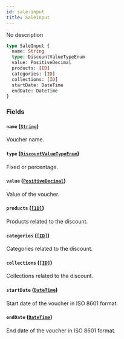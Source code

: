 ```yaml
---
id: sale-input
title: SaleInput
---
```


No description

```graphql
type SaleInput {
  name: String
  type: DiscountValueTypeEnum
  value: PositiveDecimal
  products: [ID]
  categories: [ID]
  collections: [ID]
  startDate: DateTime
  endDate: DateTime
}
```

### Fields

#### `name` ([`String`](/developer/api-reference/scalars/string.mdx))

Voucher name.

#### `type` ([`DiscountValueTypeEnum`](/developer/api-reference/enums/discount-value-type-enum.mdx))

Fixed or percentage.

#### `value` ([`PositiveDecimal`](/developer/api-reference/scalars/positive-decimal.mdx))

Value of the voucher.

#### `products` ([`[ID]`](/developer/api-reference/scalars/id.mdx))

Products related to the discount.

#### `categories` ([`[ID]`](/developer/api-reference/scalars/id.mdx))

Categories related to the discount.

#### `collections` ([`[ID]`](/developer/api-reference/scalars/id.mdx))

Collections related to the discount.

#### `startDate` ([`DateTime`](/developer/api-reference/scalars/date-time.mdx))

Start date of the voucher in ISO 8601 format.

#### `endDate` ([`DateTime`](/developer/api-reference/scalars/date-time.mdx))

End date of the voucher in ISO 8601 format.

